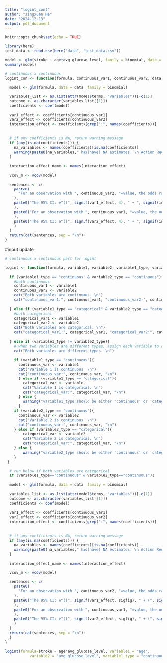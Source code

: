 ```yaml
---
title: "logint_cont"
author: "Jingxuan He"
date: "2024-12-13"
output: pdf_document
---
```


```r
knitr::opts_chunk$set(echo = TRUE)
```

```r
library(here)
test_data <- read.csv(here("data", "test_data.csv"))
```

```r
model <- glm(stroke ~ age*avg_glucose_level, family = binomial, data = test_data)
summary(model)
```

```r
# continuous x continuous
logint_con <- function(formula, continuous_var1, continuous_var2, data) {
  
  model <- glm(formula, data = data, family = binomial)
  
  variables_list <- as.list(attr(model$terms, "variables"))[-c(1)]
  outcome <- as.character(variables_list[[1]])
  coefficients <- coef(model)
  
  var1_effect <- coefficients[continuous_var1]
  var2_effect <- coefficients[continuous_var2]
  interaction_effect <- coefficients[grep(":", names(coefficients))]
  
  
  # if any coefficients is NA, return warning message
  if (any(is.na(coefficients))) {
    na_variables <- names(coefficients)[is.na(coefficients)]
    warning(paste0(na_variables," has(have) NA estimates. \n Action Required: Consider re-specifying the model or re-examining interaction terms for meaningfulness. \n"))
  }
  
  interaction_effect_name <- names(interaction_effect)
  
  vcov_m <- vcov(model)
  
  sentences <- c(
    paste0(
      "For an observation with ", continuous_var2, "=value, the odds ratio of '", outcome, "' for increasing ", continuous_var1, " by one unit is e^(", signif(var1_effect, 4), " + ", signif(interaction_effect, 4), "*(value)", ")."
    ),
    paste0("The 95% CI: e^((", signif(var1_effect, 4), " + ", signif(interaction_effect, 4), "*(value)) ± (1.96)*sqrt(", signif(vcov_m[continuous_var1, continuous_var1],4), " + ", signif(vcov_m[interaction_effect_name, interaction_effect_name],4), " + 2*(value) ", signif(vcov_m[continuous_var1, interaction_effect_name],4), ")). \n"
    ),
    paste0("For an observation with ", continuous_var1, "=value, the odds ratio of '", outcome, "' for increasing ", continuous_var2, " by one unit is e^(", signif(var2_effect, 4), " + ", signif(interaction_effect, 4), "*(value)", ")."
    ),
    paste0("The 95% CI: e^((", signif(var2_effect, 4), " + ", signif(interaction_effect, 4), "*(value)) ± (1.96)*sqrt(", signif(vcov_m[continuous_var2, continuous_var2],4), " + ", signif(vcov_m[interaction_effect_name, interaction_effect_name],4), " + 2*(value) ", signif(vcov_m[continuous_var2, interaction_effect_name],4), ")). \n"
    )
  )
  return(cat(sentences, sep = "\n"))
}
```

#input update

```r
# continuous x continuous part for logint

logint <- function(formula, variable1, variable2, variable1_type, variable2_type, data, sigfig=4) {
  
  if (variable1_type == "continuous" & variable2_type == "continuous"){
    #both continuous
    continuous_var1 <- variable1
    continuous_var2 <- variable2
    cat("Both variables are continuous. \n")
    cat("continuous_var1:", continuous_var1, "continuous_var2:", continuous_var2, "\n")
    
  } else if (variable1_type == "categorical" & variable2_type == "categorical"){
    #both categorical
    categorical_var1 <- variable1
    categorical_var2 <- variable2
    cat("Both variables are categorical. \n")
    cat("categorical_var1:", categorical_var1, "categorical_var2:", categorical_var2, "\n")
    
  } else if (variable1_type != variable2_type){
    # when two variables are different types, assign each variable to appropriate type variable
    cat("Both variables are different types. \n")
    
    if (variable1_type == "continuous"){
      continuous_var <- variable1
      cat("Variable 1 is continuous. \n")
      cat("continuous_var:", continuous_var, "\n")
      } else if (variable1_type == "categorical"){
        categorical_var <- variable1
        cat("Variable 1 is categorical. \n")
        cat("categorical_var:", categorical_var, "\n")
      } else {
        warning("variable1_type should be either 'continuous' or 'categorical'.")
      }
    if (variable2_type == "continuous"){
      continuous_var <- variable2
      cat("Variable 2 is continuous. \n")
      cat("continuous_var:", continuous_var, "\n")
    } else if (variable2_type == "categorical"){
        categorical_var <- variable2
        cat("Variable 2 is categorical. \n")
        cat("categorical_var:", categorical_var, "\n")
    } else {
        warning("variable2_type should be either 'continuous' or 'categorical'.")
    }
 }
  
  # run below if both variables are categorical
  if (variable1_type=="continuous" & variable2_type=="continuous"){
  
  model <- glm(formula, data = data, family = binomial)
  
  variables_list <- as.list(attr(model$terms, "variables"))[-c(1)]
  outcome <- as.character(variables_list[[1]])
  coefficients <- coef(model)
  
  var1_effect <- coefficients[continuous_var1]
  var2_effect <- coefficients[continuous_var2]
  interaction_effect <- coefficients[grep(":", names(coefficients))]
  
  
  # if any coefficients is NA, return warning message
  if (any(is.na(coefficients))) {
    na_variables <- names(coefficients)[is.na(coefficients)]
    warning(paste0(na_variables," has(have) NA estimates. \n Action Required: Consider re-specifying the model or re-examining interaction terms for meaningfulness. \n"))
  }
  
  interaction_effect_name <- names(interaction_effect)
  
  vcov_m <- vcov(model)
  
  sentences <- c(
    paste0(
      "For an observation with ", continuous_var2, "=value, the odds ratio of '", outcome, "' for increasing ", continuous_var1, " by one unit is e^(", signif(var1_effect, sigfig), " + (", signif(interaction_effect, sigfig), ")*(value)", ")."
    ),
    paste0("The 95% CI: e^((", signif(var1_effect, sigfig), " + (", signif(interaction_effect, sigfig), ")*(value)) ± (1.96)*sqrt(", signif(vcov_m[continuous_var1, continuous_var1],sigfig), " + ", signif(vcov_m[interaction_effect_name, interaction_effect_name],sigfig), " + 2*(value)*(", signif(vcov_m[continuous_var1, interaction_effect_name],sigfig), "))). \n"
    ),
    paste0("For an observation with ", continuous_var1, "=value, the odds ratio of '", outcome, "' for increasing ", continuous_var2, " by one unit is e^(", signif(var2_effect, sigfig), " + (", signif(interaction_effect, sigfig), ")*(value)", ")."
    ),
    paste0("The 95% CI: e^((", signif(var2_effect, sigfig), " + (", signif(interaction_effect, sigfig), ")*(value)) ± (1.96)*sqrt(", signif(vcov_m[continuous_var2, continuous_var2],sigfig), " + ", signif(vcov_m[interaction_effect_name, interaction_effect_name],sigfig), " + 2*(value)*(", signif(vcov_m[continuous_var2, interaction_effect_name],sigfig), "))). \n"
    )
  )
  return(cat(sentences, sep = "\n"))
  }
}
```


```r
logint(formula=stroke ~ age*avg_glucose_level, variable1 = "age", 
           variable2 = "avg_glucose_level", variable1_type = "continuous", variable2_type = "continuous", data = test_data)
```

